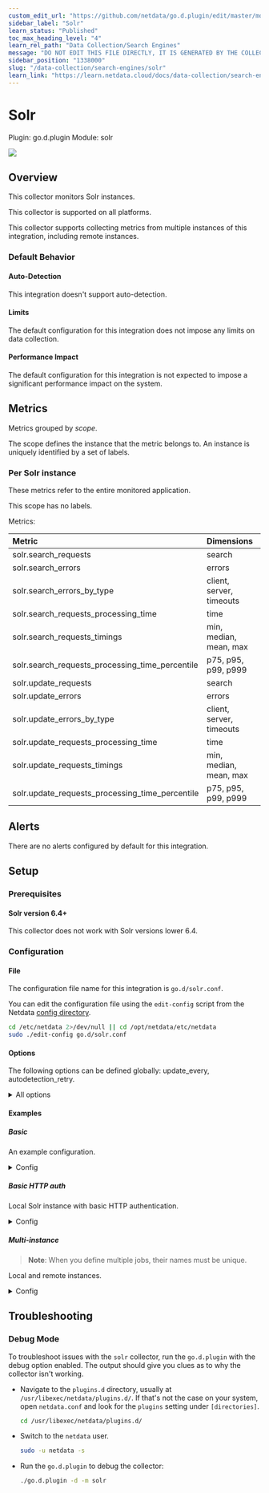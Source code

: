```yaml
---
custom_edit_url: "https://github.com/netdata/go.d.plugin/edit/master/modules/solr/metadata.yaml"
sidebar_label: "Solr"
learn_status: "Published"
toc_max_heading_level: "4"
learn_rel_path: "Data Collection/Search Engines"
message: "DO NOT EDIT THIS FILE DIRECTLY, IT IS GENERATED BY THE COLLECTOR'S metadata.yaml FILE"
sidebar_position: "1338000"
slug: "/data-collection/search-engines/solr"
learn_link: "https://learn.netdata.cloud/docs/data-collection/search-engines/solr"
---
```



# Solr

Plugin: go.d.plugin
Module: solr

<img src="https://img.shields.io/badge/maintained%20by-Netdata-%2300ab44" />

## Overview

This collector monitors Solr instances.




This collector is supported on all platforms.

This collector supports collecting metrics from multiple instances of this integration, including remote instances.


### Default Behavior

#### Auto-Detection

This integration doesn't support auto-detection.

#### Limits

The default configuration for this integration does not impose any limits on data collection.

#### Performance Impact

The default configuration for this integration is not expected to impose a significant performance impact on the system.


## Metrics

Metrics grouped by *scope*.

The scope defines the instance that the metric belongs to. An instance is uniquely identified by a set of labels.



### Per Solr instance

These metrics refer to the entire monitored application.

This scope has no labels.

Metrics:

| Metric | Dimensions | Unit |
|:------|:----------|:----|
| solr.search_requests | search | requests/s |
| solr.search_errors | errors | errors/s |
| solr.search_errors_by_type | client, server, timeouts | errors/s |
| solr.search_requests_processing_time | time | milliseconds |
| solr.search_requests_timings | min, median, mean, max | milliseconds |
| solr.search_requests_processing_time_percentile | p75, p95, p99, p999 | milliseconds |
| solr.update_requests | search | requests/s |
| solr.update_errors | errors | errors/s |
| solr.update_errors_by_type | client, server, timeouts | errors/s |
| solr.update_requests_processing_time | time | milliseconds |
| solr.update_requests_timings | min, median, mean, max | milliseconds |
| solr.update_requests_processing_time_percentile | p75, p95, p99, p999 | milliseconds |



## Alerts

There are no alerts configured by default for this integration.


## Setup

### Prerequisites

#### Solr version 6.4+

This collector does not work with Solr versions lower 6.4.



### Configuration

#### File

The configuration file name for this integration is `go.d/solr.conf`.


You can edit the configuration file using the `edit-config` script from the
Netdata [config directory](/docs/configuring/configuration#the-netdata-config-directory).

```bash
cd /etc/netdata 2>/dev/null || cd /opt/netdata/etc/netdata
sudo ./edit-config go.d/solr.conf
```
#### Options

The following options can be defined globally: update_every, autodetection_retry.


<details><summary>All options</summary>

| Name | Description | Default | Required |
|:----|:-----------|:-------|:--------:|
| update_every | Data collection frequency. | 1 | False |
| autodetection_retry | Recheck interval in seconds. Zero means no recheck will be scheduled. | 0 | False |
| url | Server URL. | http://127.0.0.1:8983 | True |
| socket | Server Unix socket. |  | False |
| address | Server address in IP:PORT format. |  | False |
| fcgi_path | Status path. | /status | False |
| timeout | HTTP request timeout. | 1 | False |
| username | Username for basic HTTP authentication. |  | False |
| password | Password for basic HTTP authentication. |  | False |
| proxy_url | Proxy URL. |  | False |
| proxy_username | Username for proxy basic HTTP authentication. |  | False |
| proxy_password | Password for proxy basic HTTP authentication. |  | False |
| method | HTTP request method. | GET | False |
| body | HTTP request body. |  | False |
| headers | HTTP request headers. |  | False |
| not_follow_redirects | Redirect handling policy. Controls whether the client follows redirects. | False | False |
| tls_skip_verify | Server certificate chain and hostname validation policy. Controls whether the client performs this check. | False | False |
| tls_ca | Certification authority that the client uses when verifying the server's certificates. |  | False |
| tls_cert | Client TLS certificate. |  | False |
| tls_key | Client TLS key. |  | False |

</details>

#### Examples

##### Basic

An example configuration.

<details><summary>Config</summary>

```yaml
jobs:
  - name: local
  url: http://localhost:8983

```
</details>

##### Basic HTTP auth

Local Solr instance with basic HTTP authentication.

<details><summary>Config</summary>

```yaml
jobs:
  - name: local
    url: http://localhost:8983
    username: foo
    password: bar

```
</details>

##### Multi-instance

> **Note**: When you define multiple jobs, their names must be unique.

Local and remote instances.


<details><summary>Config</summary>

```yaml
jobs:
  - name: local
    url: http://localhost:8983

  - name: remote
    url: http://203.0.113.10:8983

```
</details>



## Troubleshooting

### Debug Mode

To troubleshoot issues with the `solr` collector, run the `go.d.plugin` with the debug option enabled. The output
should give you clues as to why the collector isn't working.

- Navigate to the `plugins.d` directory, usually at `/usr/libexec/netdata/plugins.d/`. If that's not the case on
  your system, open `netdata.conf` and look for the `plugins` setting under `[directories]`.

  ```bash
  cd /usr/libexec/netdata/plugins.d/
  ```

- Switch to the `netdata` user.

  ```bash
  sudo -u netdata -s
  ```

- Run the `go.d.plugin` to debug the collector:

  ```bash
  ./go.d.plugin -d -m solr
  ```


